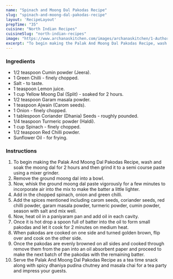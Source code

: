 ---
name: "Spinach and Moong Dal Pakodas Recipe"
slug: "spinach-and-moong-dal-pakodas-recipe"
layout: 'RecipeLayout'
prepTime: "35"
cuisine: "North Indian Recipes"
cuisineSlug: "north-indian-recipes"
image: "https://www.archanaskitchen.com/images/archanaskitchen/1-Author/nithya.anantham/Palak_And_Moong_Dal_Pakodas_Recipe_.jpg"
excerpt: "To begin making the Palak And Moong Dal Pakodas Recipe, wash and soak the moong dal for 2 hours and then grind it to a semi course paste using a mixer grinder"
---

### Ingredients

- 1/2 teaspoon Cumin powder (Jeera).
- 1 Green Chilli - finely chopped.
- Salt - to taste.
- 1 teaspoon Lemon juice.
- 1 cup Yellow Moong Dal (Split) - soaked for 2 hours.
- 1/2 teaspoon Garam masala powder.
- 1 teaspoon Ajwain (Carom seeds).
- 1 Onion - finely chopped.
- 1 tablespoon Coriander (Dhania) Seeds - roughly pounded.
- 1/4 teaspoon Turmeric powder (Haldi).
- 1 cup Spinach - finely chopped.
- 1/2 teaspoon Red Chilli powder.
- Sunflower Oil - for frying.

### Instructions

1. To begin making the Palak And Moong Dal Pakodas Recipe, wash and soak the moong dal for 2 hours and then grind it to a semi course paste using a mixer grinder.
1. Remove the ground moong dal into a bowl.
1. Now, whisk the ground moong dal paste vigorously for a few minutes to incorporate air into the mix to make the batter a little lighter.
1. Add in the chopped spinach, onion and green chilli.
1. Add the spices mentioned including carom seeds, coriander seeds, red chilli powder, garam masala powder, turmeric powder, cumin powder, season with salt and mix well.
1. Now, heat oil in a  paniyaram pan and add oil in each cavity.
1. Once it is hot drop a spoon full of batter into the oil to form small pakodas and let it cook for 2 minutes on medium heat.
1. When pakodas are cooked on one side and turned golden brown, flip over and cook on the other side.
1. Once the pakodas are evenly browned on all sides and cooked through remove them from the pan into an oil absorbent paper and proceed to make the next batch of the pakodas with the remaining batter.
1. Serve the Palak And Moong Dal Pakodas Recipe as a tea time snack along with spicy dhaniya pudina chutney and masala chai for a tea party and impress your guests.
